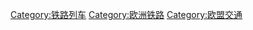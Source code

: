 {{Commonscat|EuroCity}}

{{catmore}}

[[Category:铁路列车|Category:铁路列车]]
[[Category:欧洲铁路|Category:欧洲铁路]]
[[Category:欧盟交通|Category:欧盟交通]]
